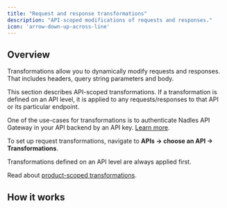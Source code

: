 ```yaml
---
title: "Request and response transformations"
description: "API-scoped modifications of requests and responses."
icon: 'arrow-down-up-across-line'
---
```




## Overview

Transformations allow you to dynamically modify requests and responses. That includes headers, query string parameters and body.

This section describes API-scoped transformations. If a transformation is defined on an API level, it is applied to any requests/responses to that API or its particular endpoint.

One of the use-cases for transformations is to authenticate Nadles API Gateway in your API backend by an API key. [Learn more](https://docs.nadles.com/api-management/exposing-your-api/#configuring-nadles-api-gateway).

To set up request transformations, navigate to **APIs → choose an API → Transformations**.

<Tip>
  Transformations defined on an API level are always applied first.

  Read about [product-scoped transformations](https://docs.nadles.com/product-modeling/transformations/).
</Tip>

## How it works

<HowItWorks />

<TransformationTargets />